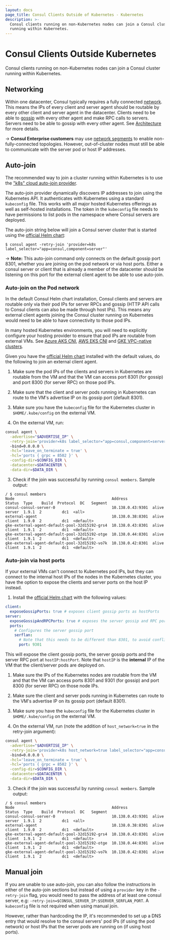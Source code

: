 ```yaml
---
layout: docs
page_title: Consul Clients Outside of Kubernetes - Kubernetes
description: >-
  Consul clients running on non-Kubernetes nodes can join a Consul cluster
  running within Kubernetes.
---
```


# Consul Clients Outside Kubernetes

Consul clients running on non-Kubernetes nodes can join a Consul cluster running within Kubernetes.

## Networking

Within one datacenter, Consul typically requires a fully connected
[network](/docs/architecture). This means the IPs of every client and server
agent should be routable by every other client and server agent in the
datacenter. Clients need to be able to [gossip](/docs/architecture/gossip) with
every other agent and make RPC calls to servers. Servers need to be able to
gossip with every other agent. See [Architecture](/docs/architecture) for more details.

-> **Consul Enterprise customers** may use [network
segments](/docs/enterprise/network-segments) to enable non-fully-connected
topologies. However, out-of-cluster nodes must still be able to communicate
with the server pod or host IP addresses.

## Auto-join
The recommended way to join a cluster running within Kubernetes is to
use the ["k8s" cloud auto-join provider](/docs/agent/cloud-auto-join#kubernetes-k8s).

The auto-join provider dynamically discovers IP addresses to join using
the Kubernetes API. It authenticates with Kubernetes using a standard
`kubeconfig` file. This works with all major hosted Kubernetes offerings
as well as self-hosted installations. The token in the `kubeconfig` file
needs to have permissions to list pods in the namespace where Consul servers
are deployed.

The auto-join string below will join a Consul server cluster that is
started using the [official Helm chart](/docs/k8s/helm):

```shell-session
$ consul agent -retry-join 'provider=k8s label_selector="app=consul,component=server"'
```
-> **Note:** This auto-join command only connects on the default gossip port
8301, whether you are joining on the pod network or via host ports.  Either a
consul server or client that is already a member of the datacenter should be
listening on this port for the external client agent to be able to use
auto-join.

### Auto-join on the Pod network
In the default Consul Helm chart installation, Consul clients and servers are
routable only via their pod IPs for server RPCs and gossip (HTTP
API calls to Consul clients can also be made through host IPs). This means any
external client agents joining the Consul cluster running on Kubernetes would
need to be able to have connectivity to those pod IPs.

In many hosted Kubernetes environments, you will need to explicitly configure
your hosting provider to ensure that pod IPs are routable from external VMs.
See [Azure AKS
CNI](https://docs.microsoft.com/en-us/azure/aks/concepts-network#azure-cni-advanced-networking),
[AWS EKS
CNI](https://docs.aws.amazon.com/eks/latest/userguide/pod-networking.html) and
[GKE VPC-native
clusters](https://cloud.google.com/kubernetes-engine/docs/concepts/alias-ips).

Given you have the [official Helm chart](/docs/k8s/helm) installed with the default values, do the following to join an external client agent.

  1. Make sure the pod IPs of the clients and servers in Kubernetes are
  routable from the VM and that the VM can access port 8301 (for gossip) and
  port 8300 (for server RPC) on those pod IPs.

  1. Make sure that the client and server pods running in Kubernetes can route
  to the VM's advertise IP on its gossip port (default 8301).

  2. Make sure you have the `kubeconfig` file for the Kubernetes cluster in `$HOME/.kube/config` on the external VM.

  2.  On the external VM, run:
  ```bash
  consul agent \
    -advertise="$ADVERTISE_IP" \
    -retry-join='provider=k8s label_selector="app=consul,component=server"'
    -bind=0.0.0.0 \
    -hcl='leave_on_terminate = true' \
    -hcl='ports { grpc = 8502 }' \
    -config-dir=$CONFIG_DIR \
    -datacenter=$DATACENTER \
    -data-dir=$DATA_DIR \
  ```

  3. Check if the join was successful by running `consul members`. Sample output:
  ```shell-session
  / $ consul members
  Node                                           Address           Status  Type    Build  Protocol  DC   Segment
  consul-consul-server-0                         10.138.0.43:9301  alive    server  1.9.1  2         dc1  <all>
  external-agent                                 10.138.0.38:8301  alive    client  1.9.0  2         dc1  <default>
  gke-external-agent-default-pool-32d15192-grs4  10.138.0.43:8301  alive    client  1.9.1  2         dc1  <default>
  gke-external-agent-default-pool-32d15192-otge  10.138.0.44:8301  alive    client  1.9.1  2         dc1  <default>
  gke-external-agent-default-pool-32d15192-vo7k  10.138.0.42:8301  alive    client  1.9.1  2         dc1  <default>
  ```

### Auto-join via host ports
If your external VMs can't connect to Kubernetes pod IPs, but they can connect
to the internal host IPs of the nodes in the Kubernetes cluster, you have the
option to expose the clients and server ports on the host IP instead.

  1. Install the [official Helm chart](/docs/k8s/helm) with the following values:
  ```yaml
  client:
    exposeGossipPorts: true # exposes client gossip ports as hostPorts
  server:
    exposeGossipAndRPCPorts: true # exposes the server gossip and RPC ports as hostPorts
    ports:
      # Configures the server gossip port
      serflan:
        # Note that this needs to be different than 8301, to avoid conflicting with the client gossip hostPort
        port: 9301
  ```
   This will expose the client gossip ports, the server gossip ports and the server RPC port at `hostIP:hostPort`. Note that `hostIP` is the **internal** IP of the VM that the client/server pods are deployed on.

  1. Make sure the IPs of the Kubernetes nodes are routable from the VM and
  that the VM can access ports 8301 and 9301 (for gossip) and port 8300 (for
  server RPC) on those node IPs.

  1. Make sure the client and server pods running in Kubernetes can route to
  the VM's advertise IP on its gossip port (default 8301).

  3. Make sure you have the `kubeconfig` file for the Kubernetes cluster in `$HOME/.kube/config` on the external VM.

  4. On the external VM, run (note the addition of `host_network=true` in the retry-join argument):
  ```bash
  consul agent \
    -advertise="$ADVERTISE_IP" \
    -retry-join='provider=k8s host_network=true label_selector="app=consul,component=server"'
    -bind=0.0.0.0 \
    -hcl='leave_on_terminate = true' \
    -hcl='ports { grpc = 8502 }' \
    -config-dir=$CONFIG_DIR \
    -datacenter=$DATACENTER \
    -data-dir=$DATA_DIR \
  ```
  3. Check if the join was successful by running `consul members`. Sample output:
  ```shell-session
  / $ consul members
  Node                                           Address           Status  Type    Build  Protocol  DC   Segment
  consul-consul-server-0                         10.138.0.43:9301  alive    server  1.9.1  2         dc1  <all>
  external-agent                                 10.138.0.38:8301  alive    client  1.9.0  2         dc1  <default>
  gke-external-agent-default-pool-32d15192-grs4  10.138.0.43:8301  alive    client  1.9.1  2         dc1  <default>
  gke-external-agent-default-pool-32d15192-otge  10.138.0.44:8301  alive    client  1.9.1  2         dc1  <default>
  gke-external-agent-default-pool-32d15192-vo7k  10.138.0.42:8301  alive    client  1.9.1  2         dc1  <default>
  ```

## Manual join
If you are unable to use auto-join, you can also follow the instructions in
either of the auto-join sections but instead of using a `provider` key in the
`-retry-join` flag, you would need to pass the address of at least one
consul server, e.g: `-retry-join=$CONSUL_SERVER_IP:$SERVER_SERFLAN_PORT`. A
`kubeconfig` file is not required when using manual join.

However, rather than hardcoding the IP, it's recommended to set up a DNS entry
that would resolve to the consul servers' pod IPs (if using the pod network) or
host IPs that the server pods are running on (if using host ports).

